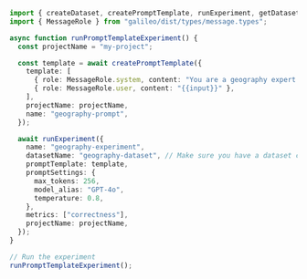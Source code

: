 ```typescript TypeScript
import { createDataset, createPromptTemplate, runExperiment, getDataset } from "galileo";
import { MessageRole } from "galileo/dist/types/message.types";

async function runPromptTemplateExperiment() {
  const projectName = "my-project";

  const template = await createPromptTemplate({
    template: [
      { role: MessageRole.system, content: "You are a geography expert. Respond with only the continent name." },
      { role: MessageRole.user, content: "{{input}}" },
    ],
    projectName: projectName,
    name: "geography-prompt",
  });

  await runExperiment({
    name: "geography-experiment",
    datasetName: "geography-dataset", // Make sure you have a dataset created first
    promptTemplate: template,
    promptSettings: {
      max_tokens: 256,
      model_alias: "GPT-4o",
      temperature: 0.8,
    },
    metrics: ["correctness"],
    projectName: projectName,
  });
}

// Run the experiment
runPromptTemplateExperiment();
```
